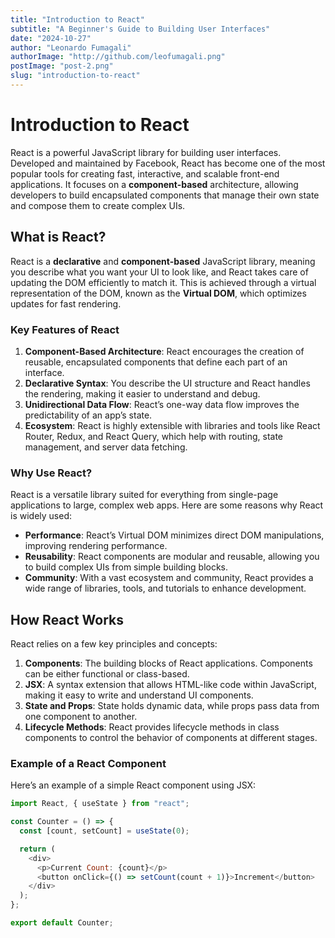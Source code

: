 ```yaml
---
title: "Introduction to React"
subtitle: "A Beginner's Guide to Building User Interfaces"
date: "2024-10-27"
author: "Leonardo Fumagali"
authorImage: "http://github.com/leofumagali.png"
postImage: "post-2.png"
slug: "introduction-to-react"
---
```


# Introduction to React

React is a powerful JavaScript library for building user interfaces. Developed and maintained by Facebook, React has become one of the most popular tools for creating fast, interactive, and scalable front-end applications. It focuses on a **component-based** architecture, allowing developers to build encapsulated components that manage their own state and compose them to create complex UIs.

## What is React?

React is a **declarative** and **component-based** JavaScript library, meaning you describe what you want your UI to look like, and React takes care of updating the DOM efficiently to match it. This is achieved through a virtual representation of the DOM, known as the **Virtual DOM**, which optimizes updates for fast rendering.

### Key Features of React

1. **Component-Based Architecture**: React encourages the creation of reusable, encapsulated components that define each part of an interface.
2. **Declarative Syntax**: You describe the UI structure and React handles the rendering, making it easier to understand and debug.
3. **Unidirectional Data Flow**: React’s one-way data flow improves the predictability of an app’s state.
4. **Ecosystem**: React is highly extensible with libraries and tools like React Router, Redux, and React Query, which help with routing, state management, and server data fetching.

### Why Use React?

React is a versatile library suited for everything from single-page applications to large, complex web apps. Here are some reasons why React is widely used:

- **Performance**: React’s Virtual DOM minimizes direct DOM manipulations, improving rendering performance.
- **Reusability**: React components are modular and reusable, allowing you to build complex UIs from simple building blocks.
- **Community**: With a vast ecosystem and community, React provides a wide range of libraries, tools, and tutorials to enhance development.

## How React Works

React relies on a few key principles and concepts:

1. **Components**: The building blocks of React applications. Components can be either functional or class-based.
2. **JSX**: A syntax extension that allows HTML-like code within JavaScript, making it easy to write and understand UI components.
3. **State and Props**: State holds dynamic data, while props pass data from one component to another.
4. **Lifecycle Methods**: React provides lifecycle methods in class components to control the behavior of components at different stages.

### Example of a React Component

Here’s an example of a simple React component using JSX:

```javascript
import React, { useState } from "react";

const Counter = () => {
  const [count, setCount] = useState(0);

  return (
    <div>
      <p>Current Count: {count}</p>
      <button onClick={() => setCount(count + 1)}>Increment</button>
    </div>
  );
};

export default Counter;
